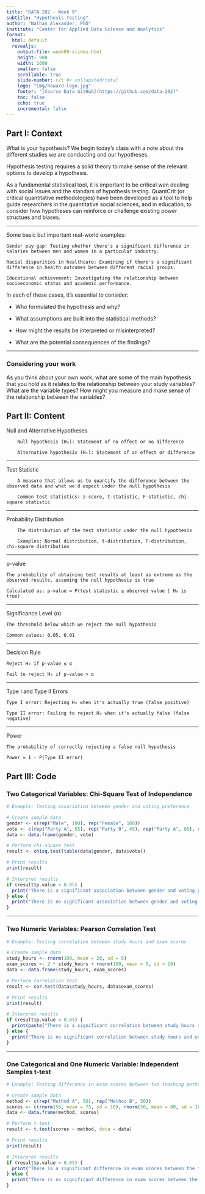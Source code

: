 ```yaml
---
title: "DATA 202 - Week 9"
subtitle: "Hypothesis Testing"
author: "Nathan Alexander, PhD"
institute: "Center for Applied Data Science and Analytics"
format: 
  html: default
  revealjs:
    output-file: week09-slides.html
    height: 900
    width: 1600
    smaller: false
    scrollable: true
    slide-number: c/t #< collapsted/total
    logo: "img/howard-logo.jpg"
    footer: "[Course Data GitHub](https://github.com/data-202)"
    toc: false
    echo: true
    incremental: false
---
```


## Part I: Context

What is your hypothesis? We begin today's class with a note about the different studies we are conducting and our hypotheses.

Hypothesis testing requires a solid theory to make sense of the relevant options to develop a hypothesis. 

As a fundamental statistical tool, it is important to be critical wen dealing with social issues and the standars of hypothesis testing. QuantCrit (or critical quantitative methodologies) have been developed as a tool to help guide researchers in the quantitative social sciences, and in education, to consider how hypotheses can reinforce or challenge existing power structues and biases.

---

Some basic but important real-world examples:

    Gender pay gap: Testing whether there's a significant difference in salaries between men and women in a particular industry.
    
    Racial disparities in healthcare: Examining if there's a significant difference in health outcomes between different racial groups.
    
    Educational achievement: Investigating the relationship between socioeconomic status and academic performance.

In each of these cases, it's essential to consider:

- Who formulated the hypothesis and why?

- What assumptions are built into the statistical methods?

- How might the results be interpreted or misinterpreted?

- What are the potential consequences of the findings?

---

### Considering your work

As you think about your own work, what are some of the main hypothesis that you hold as it relates to the relationship between your study variables? What are the variable types? How might you measure and make sense of the relationship between the variables?
    
## Part II: Content

Null and Alternative Hypotheses

        Null hypothesis (H₀): Statement of no effect or no difference
        
        Alternative hypothesis (H₁): Statement of an effect or difference

---

Test Statistic

        A measure that allows us to quantify the difference between the observed data and what we'd expect under the null hypothesis
        
        Common test statistics: z-score, t-statistic, F-statistic, chi-square statistic

---

Probability Distribution

        The distribution of the test statistic under the null hypothesis
        
        Examples: Normal distribution, t-distribution, F-distribution, chi-square distribution

---

p-value

    The probability of obtaining test results at least as extreme as the observed results, assuming the null hypothesis is true
    
    Calculated as: p-value = P(test statistic ≥ observed value | H₀ is true)

---

Significance Level (α)

    The threshold below which we reject the null hypothesis
    
    Common values: 0.05, 0.01

---

Decision Rule

    Reject H₀ if p-value ≤ α
    
    Fail to reject H₀ if p-value > α

---

Type I and Type II Errors

    Type I error: Rejecting H₀ when it's actually true (false positive)
    
    Type II error: Failing to reject H₀ when it's actually false (false negative)

---

Power

    The probability of correctly rejecting a false null hypothesis
    
    Power = 1 - P(Type II error)

## Part III: Code

### Two Categorical Variables: Chi-Square Test of Independence

```r
# Example: Testing association between gender and voting preference

# Create sample data
gender <- c(rep("Male", 100), rep("Female", 100))
vote <- c(rep("Party A", 55), rep("Party B", 45), rep("Party A", 65), rep("Party B", 35))
data <- data.frame(gender, vote)

# Perform chi-square test
result <- chisq.test(table(data$gender, data$vote))

# Print results
print(result)

# Interpret results
if (result$p.value < 0.05) {
  print("There is a significant association between gender and voting preference.")
} else {
  print("There is no significant association between gender and voting preference.")
}
```

---

### Two Numeric Variables: Pearson Correlation Test

```r
# Example: Testing correlation between study hours and exam scores

# Create sample data
study_hours <- rnorm(100, mean = 20, sd = 5)
exam_scores <- 2 * study_hours + rnorm(100, mean = 0, sd = 10)
data <- data.frame(study_hours, exam_scores)

# Perform correlation test
result <- cor.test(data$study_hours, data$exam_scores)

# Print results
print(result)

# Interpret results
if (result$p.value < 0.05) {
  print(paste("There is a significant correlation between study hours and exam scores. Correlation coefficient:", round(result$estimate, 2)))
} else {
  print("There is no significant correlation between study hours and exam scores.")
}
```

---

### One Categorical and One Numeric Variable: Independent Samples t-test

```r
# Example: Testing difference in exam scores between two teaching methods

# Create sample data
method <- c(rep("Method A", 50), rep("Method B", 50))
scores <- c(rnorm(50, mean = 75, sd = 10), rnorm(50, mean = 80, sd = 10))
data <- data.frame(method, scores)

# Perform t-test
result <- t.test(scores ~ method, data = data)

# Print results
print(result)

# Interpret results
if (result$p.value < 0.05) {
  print("There is a significant difference in exam scores between the two teaching methods.")
} else {
  print("There is no significant difference in exam scores between the two teaching methods.")
}
```